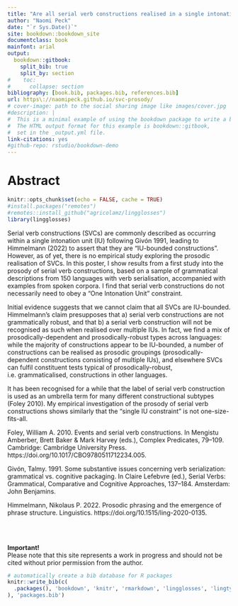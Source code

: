 ```yaml
--- 
title: "Are all serial verb constructions realised in a single intonation unit?"
author: "Naomi Peck"
date: "`r Sys.Date()`"
site: bookdown::bookdown_site
documentclass: book
mainfont: arial
output:
  bookdown::gitbook:
    split_bib: true
    split_by: section
#    toc:
#      collapse: section
bibliography: [book.bib, packages.bib, references.bib]
url: https\://naomipeck.github.io/svc-prosody/
# cover-image: path to the social sharing image like images/cover.jpg
#description: |
#  This is a minimal example of using the bookdown package to write a book.
#  The HTML output format for this example is bookdown::gitbook,
#  set in the _output.yml file.
link-citations: yes
#github-repo: rstudio/bookdown-demo
---
```


# Abstract {-}

```r
knitr::opts_chunk$set(echo = FALSE, cache = TRUE)
#install.packages("remotes")
#remotes::install_github("agricolamz/lingglosses")
library(lingglosses)
```

Serial verb constructions (SVCs) are commonly described as occurring within a single intonation unit (IU) following Givón 1991, leading to Himmelmann (2022) to assert that they are "IU-bounded constructions". However, as of yet, there is no empirical study exploring the prosodic realisation of SVCs. In this poster, I show results from a first study into the prosody of serial verb constructions, based on a sample of grammatical descriptions from 150 languages with verb serialisation, accompanied with examples from spoken corpora. I find that serial verb constructions do not necessarily need to obey a “One Intonation Unit” constraint.

Initial evidence suggests that we cannot claim that all SVCs are IU-bounded. Himmelmann's claim presupposes that a) serial verb constructions are not grammatically robust, and that b) a serial verb construction will not be recognised as such when realised over multiple IUs. In fact, we find a mix of prosodically-dependent and prosodically-robust types across languages: while the majority of constructions appear to be IU-bounded, a number of constructions can be realised as prosodic groupings (prosodically-dependent constructions consisting of multiple IUs), and elsewhere SVCs can fulfil constituent tests typical of prosodically-robust, i.e. grammaticalised, constructions in other languages.

It has been recognised for a while that the label of serial verb construction is used as an umbrella term for many different constructional subtypes (Foley 2010). My empirical investigation of the prosody of serial verb constructions shows similarly that the “single IU constraint” is not one-size-fits-all. 

Foley, William A. 2010. Events and serial verb constructions. In Mengistu Amberber, Brett Baker & Mark Harvey (eds.), Complex Predicates, 79–109. Cambridge: Cambridge University Press. https://doi.org/10.1017/CBO9780511712234.005.

Givón, Talmy. 1991. Some substantive issues concerning verb serialization: grammatical vs. cognitive packaging. In Claire Lefebvre (ed.), Serial Verbs: Grammatical, Comparative and Cognitive Approaches, 137–184. Amsterdam: John Benjamins.

Himmelmann, Nikolaus P. 2022. Prosodic phrasing and the emergence of phrase structure. Linguistics. https://doi.org/10.1515/ling-2020-0135.

<br><br>
<div class="alert alert-warning">
  <strong>Important!</strong><br> Please note that this site represents a work in progress and should not be cited without prior permission from the author.
</div>


```r
# automatically create a bib database for R packages
knitr::write_bib(c(
  .packages(), 'bookdown', 'knitr', 'rmarkdown', 'lingglosses', 'lingtypology', 'tidyverse'
), 'packages.bib')
```
